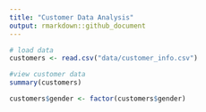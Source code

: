 ```yaml
---
title: "Customer Data Analysis"
output: rmarkdown::github_document
---
```

```r
# load data
customers <- read.csv("data/customer_info.csv")
```


```r
#view customer data
summary(customers)
```


```r

customers$gender <- factor(customers$gender)
```


